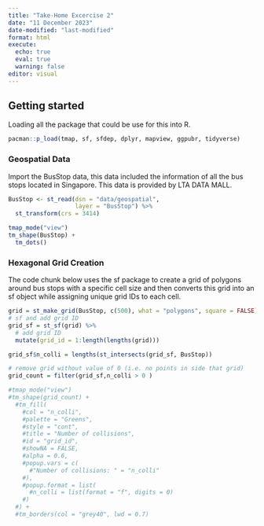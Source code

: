```yaml
---
title: "Take-Home Excercise 2"
date: "11 December 2023"
date-modified: "last-modified"
format: html
execute: 
  echo: true
  eval: true
  warning: false
editor: visual
---
```


## Getting started

Loading all the package that could be use for this into R.

```r
pacman::p_load(tmap, sf, sfdep, dplyr, mapview, ggpubr, tidyverse)
```

### **Geospatial Data**

Import the BusStop data, this data included the information of all the bus stops located in Singapore. This data is provided by LTA DATA MALL.

```r
BusStop <- st_read(dsn = "data/geospatial",
                   layer = "BusStop") %>%
  st_transform(crs = 3414)
```

```r
tmap_mode("view")
tm_shape(BusStop) + 
  tm_dots()
```

### **Hexagonal Grid Creation**

The code chunk below uses the sf package to create a grid of polygons around bus stops with a specific cell size and then converts this grid into an sf object while assigning unique grid IDs to each cell.

```r
grid = st_make_grid(BusStop, c(500), what = "polygons", square = FALSE)
# sf and add grid ID
grid_sf = st_sf(grid) %>%
  # add grid ID
  mutate(grid_id = 1:length(lengths(grid)))
```

```r
grid_sf$n_colli = lengths(st_intersects(grid_sf, BusStop))

# remove grid without value of 0 (i.e. no points in side that grid)
grid_count = filter(grid_sf,n_colli > 0 )
```

```r
#tmap_mode("view")
#tm_shape(grid_count) +
  #tm_fill(
    #col = "n_colli",  
    #palette = "Greens",
    #style = "cont",
    #title = "Number of collisions",
    #id = "grid_id",
    #showNA = FALSE,
    #alpha = 0.6,
    #popup.vars = c(
      #"Number of collisions: " = "n_colli"
    #),
    #popup.format = list(
      #n_colli = list(format = "f", digits = 0)
    #)
  #) +
  #tm_borders(col = "grey40", lwd = 0.7)
```
